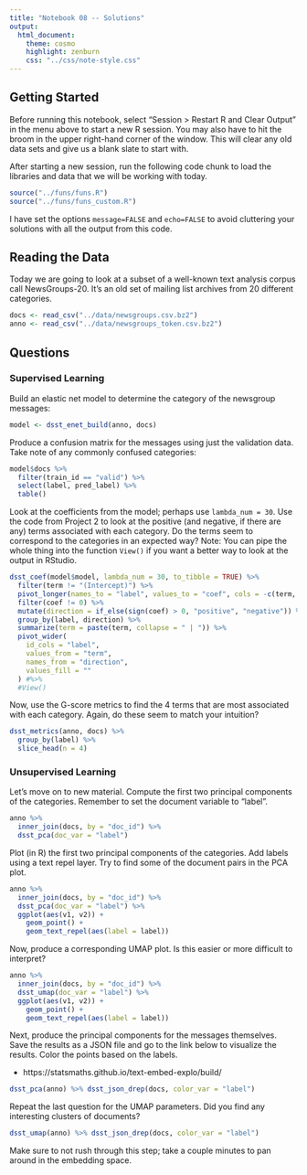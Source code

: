 ```yaml
---
title: "Notebook 08 -- Solutions"
output:
  html_document:
    theme: cosmo
    highlight: zenburn
    css: "../css/note-style.css"
---
```


## Getting Started

Before running this notebook, select "Session > Restart R and Clear Output" in
the menu above to start a new R session. You may also have to hit the broom in
the upper right-hand corner of the window. This will clear any old data sets and
give us a blank slate to start with.

After starting a new session, run the following code chunk to load the
libraries and data that we will be working with today.

```r
source("../funs/funs.R")
source("../funs/funs_custom.R")
```

I have set the options `message=FALSE` and `echo=FALSE` to avoid cluttering
your solutions with all the output from this code.

## Reading the Data

Today we are going to look at a subset of a well-known text analysis corpus
call NewsGroups-20. It's an old set of mailing list archives from 20 different
categories.

```r
docs <- read_csv("../data/newsgroups.csv.bz2")
anno <- read_csv("../data/newsgroups_token.csv.bz2")
```

## Questions

### Supervised Learning

Build an elastic net model to determine the category of the newsgroup messages:

```r
model <- dsst_enet_build(anno, docs)
```

Produce a confusion matrix for the messages using just the validation data.
Take note of any commonly confused categories:

```r
model$docs %>%
  filter(train_id == "valid") %>%
  select(label, pred_label) %>%
  table()
```

Look at the coefficients from the model; perhaps use `lambda_num = 30`. Use
the code from Project 2 to look at the positive (and negative, if there are any)
terms associated with each category. Do the terms seem to correspond to the
categories in an expected way? Note: You can pipe the whole thing into the
function `View()` if you want a better way to look at the output in RStudio.

```r
dsst_coef(model$model, lambda_num = 30, to_tibble = TRUE) %>%
  filter(term != "(Intercept)") %>%
  pivot_longer(names_to = "label", values_to = "coef", cols = -c(term, MLN)) %>%
  filter(coef != 0) %>%
  mutate(direction = if_else(sign(coef) > 0, "positive", "negative")) %>%
  group_by(label, direction) %>%
  summarize(term = paste(term, collapse = " | ")) %>%
  pivot_wider(
    id_cols = "label",
    values_from = "term",
    names_from = "direction",
    values_fill = ""
  ) #%>%
  #View()
```

Now, use the G-score metrics to find the 4 terms that are most associated with
each category. Again, do these seem to match your intuition?

```r
dsst_metrics(anno, docs) %>%
  group_by(label) %>%
  slice_head(n = 4)
```

### Unsupervised Learning

Let's move on to new material. Compute the first two principal components of
the categories. Remember to set the document variable to "label".

```r
anno %>%
  inner_join(docs, by = "doc_id") %>%
  dsst_pca(doc_var = "label")
```

Plot (in R) the first two principal components of the categories. Add labels
using a text repel layer. Try to find some of the document pairs in the PCA
plot.

```r
anno %>%
  inner_join(docs, by = "doc_id") %>%
  dsst_pca(doc_var = "label") %>%
  ggplot(aes(v1, v2)) +
    geom_point() +
    geom_text_repel(aes(label = label))
```

Now, produce a corresponding UMAP plot. Is this easier or more difficult to
interpret?

```r
anno %>%
  inner_join(docs, by = "doc_id") %>%
  dsst_umap(doc_var = "label") %>%
  ggplot(aes(v1, v2)) +
    geom_point() +
    geom_text_repel(aes(label = label))
```

Next, produce the principal components for the messages themselves. Save the
results as a JSON file and go to the link below to visualize the results. Color
the points based on the labels.

- https://statsmaths.github.io/text-embed-explo/build/

```r
dsst_pca(anno) %>% dsst_json_drep(docs, color_var = "label")
```

Repeat the last question for the UMAP parameters. Did you find any interesting
clusters of documents?

```r
dsst_umap(anno) %>% dsst_json_drep(docs, color_var = "label")
```

Make sure to not rush through this step; take a couple minutes to pan around
in the embedding space.
